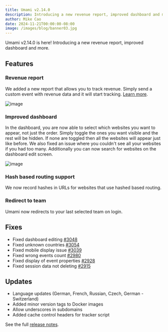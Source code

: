 ```yaml
---
title: Umami v2.14.0
description: Introducing a new revenue report, improved dashboard and more.
author: Mike Cao
date: 2024-11-21T00:00:00-08:00
image: /images/blog/banner03.jpg
---
```


Umami v2.14.0 is here! Introducing a new revenue report, improved dashboard and more.

## Features

### Revenue report

We added a new report that allows you to track revenue. Simply send a custom event with revenue data and it will start tracking. [Learn more](https://umami.is/docs/reports/report-revenue).

![image](https://github.com/user-attachments/assets/51fb6167-8e6f-4638-ac3d-87c20396a47c)

### Improved dashboard

In the dashboard, you are now able to select which websites you want to appear, not just the order. Simply toggle the ones you want visible and the rest will be hidden. If none are toggled then all the websites will appear just like before. We also fixed an issue where you couldn't see all your websites if you had too many. Additionally you can now search for websites on the dashboard edit screen.

![image](https://github.com/user-attachments/assets/4dbee4b3-1529-40ce-adb0-aa5c2976f982)

### Hash based routing support

We now record hashes in URLs for websites that use hashed based routing.

### Redirect to team

Umami now redirects to your last selected team on login.

## Fixes
- Fixed dashboard editing [#3048](https://github.com/umami-software/umami/issues/3048)
- Fixed unknown countries [#3054](https://github.com/umami-software/umami/issues/3054)
- Fixed mobile display issue [#3039](https://github.com/umami-software/umami/issues/3039)
- Fixed wrong events count [#2980](https://github.com/umami-software/umami/issues/2980)
- Fixed display of event properties [#2928](https://github.com/umami-software/umami/issues/2928)
- Fixed session data not deleting [#2915](https://github.com/umami-software/umami/issues/2915)

## Updates
- Language updates (German, French, Russian, Czech, German - Switzerland)
- Added minor version tags to Docker images
- Allow underscores in subdomains
- Added cache control headers for tracker script

See the full [release notes](https://github.com/umami-software/umami/releases/tag/v2.14.0).
